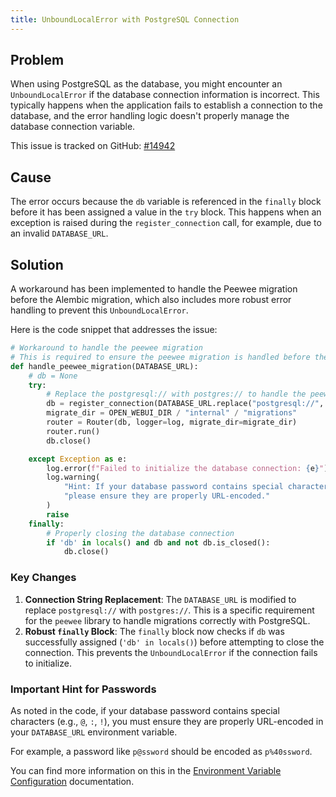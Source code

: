 ```yaml
---
title: UnboundLocalError with PostgreSQL Connection
---
```


## Problem

When using PostgreSQL as the database, you might encounter an `UnboundLocalError` if the database connection information is incorrect. This typically happens when the application fails to establish a connection to the database, and the error handling logic doesn't properly manage the database connection variable.

This issue is tracked on GitHub: [#14942](https://github.com/open-webui/open-webui/issues/14942)

## Cause

The error occurs because the `db` variable is referenced in the `finally` block before it has been assigned a value in the `try` block. This happens when an exception is raised during the `register_connection` call, for example, due to an invalid `DATABASE_URL`.

## Solution

A workaround has been implemented to handle the Peewee migration before the Alembic migration, which also includes more robust error handling to prevent this `UnboundLocalError`.

Here is the code snippet that addresses the issue:

```python
# Workaround to handle the peewee migration
# This is required to ensure the peewee migration is handled before the alembic migration
def handle_peewee_migration(DATABASE_URL):
    # db = None
    try:
        # Replace the postgresql:// with postgres:// to handle the peewee migration
        db = register_connection(DATABASE_URL.replace("postgresql://", "postgres://"))
        migrate_dir = OPEN_WEBUI_DIR / "internal" / "migrations"
        router = Router(db, logger=log, migrate_dir=migrate_dir)
        router.run()
        db.close()

    except Exception as e:
        log.error(f"Failed to initialize the database connection: {e}")
        log.warning(
            "Hint: If your database password contains special characters, "
            "please ensure they are properly URL-encoded."
        )
        raise
    finally:
        # Properly closing the database connection
        if 'db' in locals() and db and not db.is_closed():
            db.close()
```

### Key Changes

1.  **Connection String Replacement**: The `DATABASE_URL` is modified to replace `postgresql://` with `postgres://`. This is a specific requirement for the `peewee` library to handle migrations correctly with PostgreSQL.
2.  **Robust `finally` Block**: The `finally` block now checks if `db` was successfully assigned (`'db' in locals()`) before attempting to close the connection. This prevents the `UnboundLocalError` if the connection fails to initialize.

### Important Hint for Passwords

As noted in the code, if your database password contains special characters (e.g., `@`, `:`, `!`), you must ensure they are properly URL-encoded in your `DATABASE_URL` environment variable.

For example, a password like `p@ssword` should be encoded as `p%40ssword`.

You can find more information on this in the [Environment Variable Configuration](/getting-started/env-configuration.md#database-pool) documentation.
